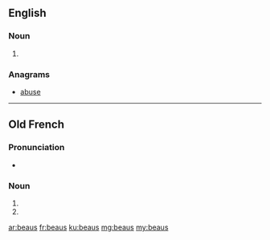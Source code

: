 ==English==

===Noun===
{{head|en|noun plural form}}

# {{plural of|beau|lang=en}}

===Anagrams===
* [[abuse#English|abuse]]

----

==Old French==

===Pronunciation===
* {{IPA|/be̯aws/|lang=fro}}

===Noun===
{{head|fro|adjective form}} {{g|m}}

# {{form of|Masculine nominative singular|beau|lang=fro}}
# {{form of|Masculine oblique plural|beau|lang=fro}}

[[ar:beaus]]
[[fr:beaus]]
[[ku:beaus]]
[[mg:beaus]]
[[my:beaus]]